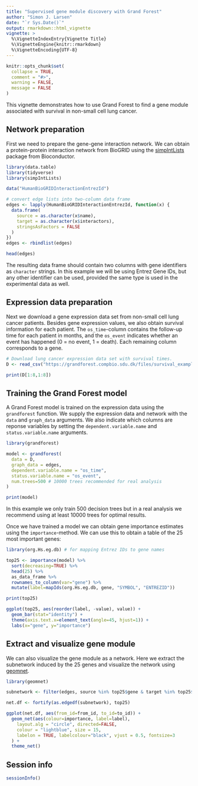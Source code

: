 ```yaml
---
title: "Supervised gene module discovery with Grand Forest"
author: "Simon J. Larsen"
date: "`r Sys.Date()`"
output: rmarkdown::html_vignette
vignette: >
  %\VignetteIndexEntry{Vignette Title}
  %\VignetteEngine{knitr::rmarkdown}
  %\VignetteEncoding{UTF-8}
---
```


```r
knitr::opts_chunk$set(
  collapse = TRUE,
  comment = "#>",
  warning = FALSE,
  message = FALSE
)
```

This vignette demonstrates how to use Grand Forest to find a gene module associated with survival in non-small cell lung cancer.

## Network preparation

First we need to prepare the gene-gene interaction network. We can obtain a protein-protein interaction network from BioGRID using the [simpIntLists](https://bioconductor.org/packages/release/data/experiment/html/simpIntLists.html) package from Bioconductor.

```r
library(data.table)
library(tidyverse)
library(simpIntLists)

data("HumanBioGRIDInteractionEntrezId")

# convert edge lists into two-column data frame
edges <- lapply(HumanBioGRIDInteractionEntrezId, function(x) {
  data.frame(
    source = as.character(x$name),
    target = as.character(x$interactors),
    stringsAsFactors = FALSE
  )
})
edges <- rbindlist(edges)

head(edges)
```

The resulting data frame should contain two columns with gene identifiers as `character` strings. In this example we will be using Entrez Gene IDs, but any other identifier can be used, provided the same type is used in the experimental data as well.

## Expression data preparation

Next we download a gene expression data set from non-small cell lung cancer patients.
Besides gene expression values, we also obtain survival information for each patient. The `os_time`-column contains the follow-up time for each patient in months, and the `os_event` indicates whether an event has happened (0 = no event, 1 = death). Each remaining column corresponds to a gene.

```r
# Download lung cancer expression data set with survival times.
D <- read_csv("https://grandforest.compbio.sdu.dk/files/survival_example.csv.gz")

print(D[1:8,1:8])
```

## Training the Grand Forest model

A Grand Forest model is trained on the expression data using the `grandforest` function.
We supply the expression data and network with the `data` and `graph_data` arguments. We also indicate which columns are reponse variables by setting the `dependent.variable.name` and `status.variable.name` arguments.

```r
library(grandforest)

model <- grandforest(
  data = D,
  graph_data = edges,
  dependent.variable.name = "os_time",
  status.variable.name = "os_event",
  num.trees=500 # 10000 trees recommended for real analysis
)

print(model)
```

In this example we only train 500 decision trees but in a real analysis we recommend using at least 10000 trees for optimal results.

Once we have trained a model we can obtain gene importance estimates using the `importance`-method. We can use this to obtain a table of the 25 most important genes:

```r
library(org.Hs.eg.db) # for mapping Entrez IDs to gene names

top25 <- importance(model) %>%
  sort(decreasing=TRUE) %>%
  head(25) %>%
  as_data_frame %>%
  rownames_to_column(var="gene") %>%
  mutate(label=mapIds(org.Hs.eg.db, gene, "SYMBOL", "ENTREZID"))

print(top25)
```

```r
ggplot(top25, aes(reorder(label, -value), value)) +
  geom_bar(stat="identity") +
  theme(axis.text.x=element_text(angle=45, hjust=1)) +
  labs(x="gene", y="importance")
```

## Extract and visualize gene module

We can also visualize the gene module as a network. Here we extract the subnetwork induced by the 25 genes and visualize the network using [geomnet](https://cran.r-project.org/web/packages/geomnet/index.html).

```r
library(geomnet)

subnetwork <- filter(edges, source %in% top25$gene & target %in% top25$gene)

net.df <- fortify(as.edgedf(subnetwork), top25)

ggplot(net.df, aes(from_id=from_id, to_id=to_id)) +
  geom_net(aes(colour=importance, label=label),
    layout.alg = "circle", directed=FALSE,
    colour = "lightblue", size = 15,
    labelon = TRUE, labelcolour="black", vjust = 0.5, fontsize=3
  ) +
  theme_net()
```

## Session info

```r
sessionInfo()
```
